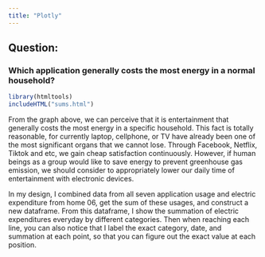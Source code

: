 ```yaml
---
title: "Plotly"
---
```

## Question:
### Which application generally costs the most energy in a normal household?


```r
library(htmltools)
includeHTML("sums.html")
```


From the graph above, we can perceive that it is entertainment that generally costs the most energy in a specific household. This fact is
totally reasonable, for currently laptop, cellphone, or TV have already been one of the most significant organs that we cannot lose. Through 
Facebook, Netflix, Tiktok and etc, we gain cheap satisfaction continuously. However, if human beings as a group would like to save energy
to prevent greenhouse gas emission, we should consider to appropriately lower our daily time of entertainment with electronic devices.


In my design, I combined data from all seven application usage and electric expenditure from home 06, get the sum of these usages, and construct
a new dataframe. From this dataframe, I show the summation of electric expenditures everyday by different categories. Then when reaching each line,
you can also notice that I label the exact category, date, and summation at each point, so that you can figure out the exact value at each position.
